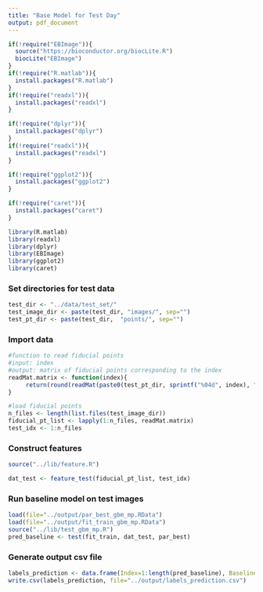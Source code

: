 ```yaml
---
title: "Base Model for Test Day"
output: pdf_document
---
```


```r
if(!require("EBImage")){
  source("https://bioconductor.org/biocLite.R")
  biocLite("EBImage")
}
if(!require("R.matlab")){
  install.packages("R.matlab")
}
if(!require("readxl")){
  install.packages("readxl")
}

if(!require("dplyr")){
  install.packages("dplyr")
}
if(!require("readxl")){
  install.packages("readxl")
}

if(!require("ggplot2")){
  install.packages("ggplot2")
}

if(!require("caret")){
  install.packages("caret")
}

library(R.matlab)
library(readxl)
library(dplyr)
library(EBImage)
library(ggplot2)
library(caret)
```

### Set directories for test data

```r
test_dir <- "../data/test_set/"
test_image_dir <- paste(test_dir, "images/", sep="")
test_pt_dir <- paste(test_dir,  "points/", sep="")
```

### Import data

```r
#function to read fiducial points
#input: index
#output: matrix of fiducial points corresponding to the index
readMat.matrix <- function(index){
     return(round(readMat(paste0(test_pt_dir, sprintf("%04d", index), ".mat"))[[1]],0))
}

#load fiducial points
n_files <- length(list.files(test_image_dir))
fiducial_pt_list <- lapply(1:n_files, readMat.matrix)
test_idx <- 1:n_files
```

### Construct features

```r
source("../lib/feature.R")

dat_test <- feature_test(fiducial_pt_list, test_idx)
```

### Run baseline model on test images

```r
load(file="../output/par_best_gbm_mp.RData")
load(file="../output/fit_train_gbm_mp.RData")
source("../lib/test_gbm_mp.R")
pred_baseline <- test(fit_train, dat_test, par_best)
```

### Generate output csv file

```r
labels_prediction <- data.frame(Index=1:length(pred_baseline), Baseline=pred_baseline)
write.csv(labels_prediction, file="../output/labels_prediction.csv")
```